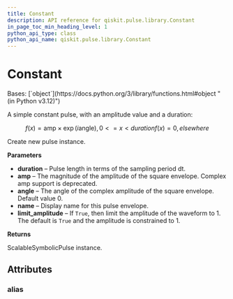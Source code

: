 ```yaml
---
title: Constant
description: API reference for qiskit.pulse.library.Constant
in_page_toc_min_heading_level: 1
python_api_type: class
python_api_name: qiskit.pulse.library.Constant
---
```


# Constant

<Class id="qiskit.pulse.library.Constant" github="https://github.com/qiskit/qiskit/tree/stable/0.46/qiskit/pulse/library/symbolic_pulses.py" signature="qiskit.pulse.library.Constant(duration, amp, angle=None, name=None, limit_amplitude=None)">
  Bases: [`object`](https://docs.python.org/3/library/functions.html#object "(in Python v3.12)")

  A simple constant pulse, with an amplitude value and a duration:

  $$
  f(x) = \text{amp}\times\exp\left(i\text{angle}\right)    ,  0 <= x < duration
  f(x) = 0      ,  elsewhere
  $$

  Create new pulse instance.

  **Parameters**

  *   **duration** – Pulse length in terms of the sampling period dt.
  *   **amp** – The magnitude of the amplitude of the square envelope. Complex amp support is deprecated.
  *   **angle** – The angle of the complex amplitude of the square envelope. Default value 0.
  *   **name** – Display name for this pulse envelope.
  *   **limit\_amplitude** – If `True`, then limit the amplitude of the waveform to 1. The default is `True` and the amplitude is constrained to 1.

  **Returns**

  ScalableSymbolicPulse instance.

  ## Attributes

  ### alias

  <Attribute id="qiskit.pulse.library.Constant.alias" name="alias" attributeValue="= 'Constant'" />
</Class>

